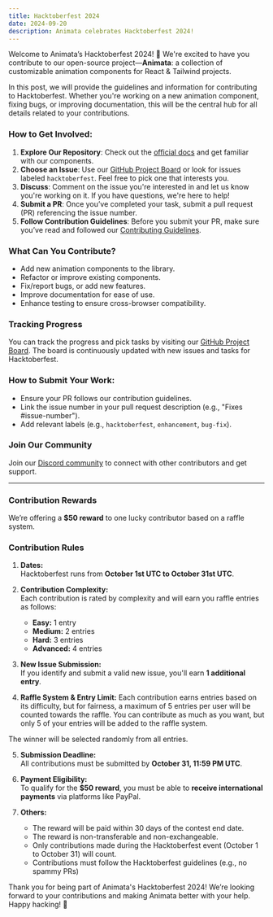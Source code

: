 ```yaml
---
title: Hacktoberfest 2024
date: 2024-09-20
description: Animata celebrates Hacktoberfest 2024!
---
```


Welcome to Animata’s Hacktoberfest 2024! 🎉 We're excited to have you contribute to our open-source project—**Animata**: a collection of customizable animation components for React & Tailwind projects.

In this post, we will provide the guidelines and information for contributing to Hacktoberfest. Whether you're working on a new animation component, fixing bugs, or improving documentation, this will be the central hub for all details related to your contributions.

### How to Get Involved:

1. **Explore Our Repository**: Check out the [official docs](https://animata.design/docs) and get familiar with our components.
2. **Choose an Issue**: Use our [GitHub Project Board](https://github.com/orgs/codse/projects/37/views/0) or look for issues labeled `hacktoberfest`. Feel free to pick one that interests you.
3. **Discuss**: Comment on the issue you're interested in and let us know you're working on it. If you have questions, we're here to help!
4. **Submit a PR**: Once you’ve completed your task, submit a pull request (PR) referencing the issue number.
5. **Follow Contribution Guidelines**: Before you submit your PR, make sure you’ve read and followed our [Contributing Guidelines](https://www.animata.design/docs/contributing).

### What Can You Contribute?

- Add new animation components to the library.
- Refactor or improve existing components.
- Fix/report bugs, or add new features.
- Improve documentation for ease of use.
- Enhance testing to ensure cross-browser compatibility.

### Tracking Progress

You can track the progress and pick tasks by visiting our [GitHub Project Board](https://github.com/orgs/codse/projects/37/views/0). The board is continuously updated with new issues and tasks for Hacktoberfest.

### How to Submit Your Work:

- Ensure your PR follows our contribution guidelines.
- Link the issue number in your pull request description (e.g., "Fixes #issue-number").
- Add relevant labels (e.g., `hacktoberfest`, `enhancement`, `bug-fix`).

### Join Our Community

Join our [Discord community](https://discord.gg/YfvqMf5MTE) to connect with other contributors and get support.

---

### Contribution Rewards

We’re offering a **$50 reward** to one lucky contributor based on a raffle system.

### Contribution Rules

1. **Dates:**  
   Hacktoberfest runs from **October 1st UTC to October 31st UTC**.

2. **Contribution Complexity:**  
   Each contribution is rated by complexity and will earn you raffle entries as follows:

   - **Easy:** 1 entry
   - **Medium:** 2 entries
   - **Hard:** 3 entries
   - **Advanced:** 4 entries

3. **New Issue Submission:**  
   If you identify and submit a valid new issue, you'll earn **1 additional entry**.

4. **Raffle System & Entry Limit:**
   Each contribution earns entries based on its difficulty, but for fairness, a maximum of 5 entries per user will be counted towards the raffle. You can contribute as much as you want, but only 5 of your entries will be added to the raffle system.

The winner will be selected randomly from all entries.

5. **Submission Deadline:**  
   All contributions must be submitted by **October 31, 11:59 PM UTC**.

6. **Payment Eligibility:**  
   To qualify for the **$50 reward**, you must be able to **receive international payments** via platforms like PayPal.

7. **Others:**
   - The reward will be paid within 30 days of the contest end date.
   - The reward is non-transferable and non-exchangeable.
   - Only contributions made during the Hacktoberfest event (October 1 to October 31) will count.
   - Contributions must follow the Hacktoberfest guidelines (e.g., no spammy PRs)

Thank you for being part of Animata's Hacktoberfest 2024! We’re looking forward to your contributions and making Animata better with your help. Happy hacking! 🎉
